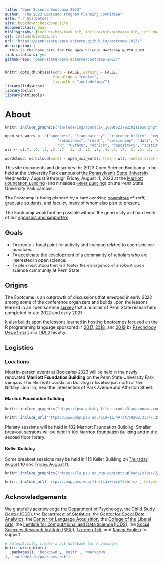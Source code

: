 ```yaml
--- 
title: "Open Science Bootcamp 2023"
author: "The 2023 Bootcamp Program Planning Committee"
date: "`r Sys.Date()`"
site: bookdown::bookdown_site
documentclass: book
bibliography: [include/bib/book.bib, include/bib/packages.bib, include/bib/bootcamp.bib]
csl: include/bib/apa.csl
url: "https://penn-state-open-science.github.io/bootcamp-2023/"
description: |
  This is the home site for the Open Science Bootcamp @ PSU 2023.
link-citations: yes
github-repo: "penn-state-open-science/bootcamp-2023/"
---
```


```r
knitr::opts_chunk$set(echo = FALSE, warning = FALSE,
                      fig.align = "center",
                      fig.path = "include/img/")
library(tidyverse)
library(bslib)
library(htmltools)
```

# About {-}

```r
knitr::include_graphics("include/img/loonapix_1689162379220211658.png")
```

```r
open_sci_words <- c("openness", "transparency", "reproducibility", "replication", "sharing",
                        "robustness", "reach", "versioning", "data", "wrangling", "crisis", "rigor",
                        "R", "Python", "ethics", "repository", "statistics", "scripts", "automation", "git", "preregistration")
wts <- c(.7, .6, .5, .5, .7, .3, .2, .2, .8, .4, .3, .7, .2, .3, .5, .2, .6, .3, .2, .2, .4)/4

wordcloud::wordcloud(words = open_sci_words, freq = wts, random.color = TRUE, rot.per = .25, colors = c("red", "blue", "orange", "yellow", "brown", "black", "aquamarine", "chartreuse", "coral", "bisque", "cyan", "darkmagenta")) # http://www.stat.columbia.edu/~tzheng/files/Rcolor.pdf
```

This site documents and describes the 2023 Open Science Bootcamp to be held at the University Park campus of [the Pennsylvania State University](https://www.psu.edu) Wednesday, August 9 through Friday, August 11, 2023 at the [Marriott Foundation Building](#marriott-fdn-bldg) (and if needed [Keller Building](#keller-bldg)) on the Penn State University Park campus.

The Bootcamp is being planned by a hard-working [committee](program-planning-committee.html) of staff, graduate students, and faculty, many of whom also plan to present.

The Bootcamp would not be possible without the generosity and hard work of our [sponsors and supporters](#acknowledgements).

## Goals {-}

- To create a focal point for activity and learning related to open science practices.
- To accelerate the development of a community of scholars who are interested in open science.
- To plan next steps that will foster the emergence of a robust open science community at Penn State.

## Origins {-}

The Bootcamp is an outgrowth of discussions that emerged in early 2022 among some of the conference organizers and builds upon the lessons learned in an open science [survey](https://penn-state-open-science.github.io/survey-fall-2022/) that a number of Penn State researchers completed in late 2022 and early 2023.

It also builds upon the lessons learned in hosting bootcamps focused on the R programming language sponsored in [2017](https://psu-psychology.github.io/r-bootcamp/), [2018](https://psu-psychology.github.io/r-bootcamp-2018/), and [2019](https://psu-psychology.github.io/r-bootcamp-2019/) by [Psychology Department](https://psych.la.psu.edu) and [HDFS](https://hhd.psu.edu/hdfs) faculty.

## Logistics {-}

### Locations {-}

Most in-person events at Bootcamp 2023 will be held in the newly renovated **Marriott Foundation Building** on the Penn State University Park campus.
The Marriott Foundation Building is located just north of the Nittany Lion Inn, near the intersection of Park Avenue and Atherton Street.

#### Marriott Foundation Building  {- #marriott-fdn-bldg}

```r
knitr::include_graphics("https://psu-gatsby-files-prod.s3.amazonaws.com/s3fs-public/styles/4_3_2000w/public/Oak%20Building.jpeg?h=71976bb4&itok=AOCn0pbO")
```

```r
knitr::include_url("https://www.map.psu.edu/?id=1134#!ct/59509,33177,25403,26748,26749,26750,27255?m/336393?s/", height = "400px")
```

Plenary sessions will be held in 102 Marriott Foundation Building. Smaller breakout sessions will be held in 109 Marriott Foundation Building and in the second floor library.

#### Keller Building {- #keller-bldg}

Some breakout sessions may be held in 115 Keller Building on [Thursday, August 10](#day_2) and [Friday, August 11](#day_3).

```r
knitr::include_graphics("https://la.psu.edu/wp-content/uploads/sites/2/2022/11/Keller-Building-April-2022-01.jpg")
```

```r
knitr::include_url("https://map.psu.edu/?id=1134#!m/272192?s/", height = "400px")
```

<!-- ### Remote participants {-} -->

<!-- Bootcamp 2023 will be streamed online at the following URL: -->

<!-- <https://psu.zoom.us/bootcamp-2023/> -->

<!-- All sessions will be recorded and made publicly available at a later date. -->

## Acknowledgements {-}

We gratefully acknowledge the [Department of Psychology](http://psych.la.psu.edu), the [Child Study Center (CSC)](https://csc.la.psu.edu), the [Department of Statistics](https://science.psu.edu/stat), the [Center for Social Data Analytics](https://soda.la.psu.edu), the [Center for Language Acquisition](https://language.la.psu.edu), the [College of the Liberal Arts](https://la.psu.edu), the [Institute for Computational and Data Science (ICDS)](https://icds.psu.edu), the [Social Sciences Research Institute (SSRI)](https://ssri.psu.edu), [Laureen Teti](https://psych.la.psu.edu/directory/laureen-teti-ph-d), and [Nancy English](https://psych.la.psu.edu/directory/nec101) for support.

```r
# automatically create a bib database for R packages
knitr::write_bib(c(
  .packages(), 'bookdown', 'knitr', 'rmarkdown'
), 'include/bib/packages.bib')
```
